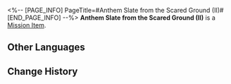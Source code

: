 <%-- [PAGE_INFO]
PageTitle=#Anthem Slate from the Scared Ground (II)#
[END_PAGE_INFO] --%>
{{Item Infobox
|id          = 150064
|image       = Item Anthem Slate from the Scared Ground (II).png{{subst:void|<!--$UPLOAD:<<SpriteOutput/ItemFigures/150064.png>-<Item Anthem Slate from the Scared Ground (II).png>-<Item Icons>>-->}}
|type        = Mission Item
|invCategory = Missions
|rarity      = 3
|effect      = 
|description = A tablet inscribed with hymns and other writings, prophesying towards the end. It is said that within these fragments lies a secret so profound that it longs to be uncovered.
}}
{{Description|''"Prophecies never carry their message in plain words." &mdash; Anonymous Priest''}}
'''Anthem Slate from the Scared Ground (II)''' is a [[Mission Item]].

==Other Languages==
{{Other Languages
|en   = Anthem Slate from the Scared Ground (II)
|zhs  = 「神域圣地」的颂言石板（其二）
|zht  = 「神域聖地」的頌言石板（其二）
|ja   = 「神の聖域」にある頌歌石板（その2）
|ko   = 「신역의 성지」의 송가 석판(2)
|es   = Losa con himno de la Morada de los Dioses&nbsp;(II)
|fr   = Tablette prophétique du Sanctuaire sacré (II)
|ru   = Скрижаль оды Святилища предсказаний II
|th   = แผ่นหินสดุดีใน "แดนศักดิ์สิทธิ์แห่งเทพเจ้า" (II)
|vi   = Phiến Đá Ca Tụng "Thánh Địa Thần Giới" 2
|de   = Hymnentafel: „Heilige Stätte“ (II)
|id   = Prasasti Ode "Wilayah Suci Ramalan" 2
|pt   = Tabuleta do Hino Profético do Solo Sagrado (II)
}}

==Change History==
{{Change History|3.1}}